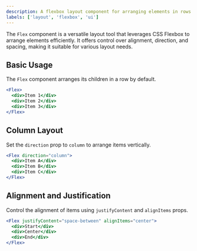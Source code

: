 ```yaml
---
description: A flexbox layout component for arranging elements in rows and columns. Accepts `style` prop to allow overriding styles
labels: ['layout', 'flexbox', 'ui']
---
```


The `Flex` component is a versatile layout tool that leverages CSS Flexbox to arrange elements efficiently. It offers control over alignment, direction, and spacing, making it suitable for various layout needs.

## Basic Usage

The `Flex` component arranges its children in a row by default.

```jsx
<Flex>
  <div>Item 1</div>
  <div>Item 2</div>
  <div>Item 3</div>
</Flex>
```
## Column Layout
Set the `direction` prop to `column` to arrange items vertically.
```jsx
<Flex direction="column">
  <div>Item A</div>
  <div>Item B</div>
  <div>Item C</div>
</Flex>
```
## Alignment and Justification
Control the alignment of items using `justifyContent` and `alignItems` props.
```jsx
<Flex justifyContent="space-between" alignItems="center">
  <div>Start</div>
  <div>Center</div>
  <div>End</div>
</Flex>